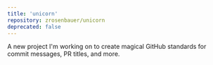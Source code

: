 ```yaml
---
title: 'unicorn'
repository: zrosenbauer/unicorn
deprecated: false
---
```


A new project I'm working on to create magical GitHub standards for commit messages, PR titles, and more.
